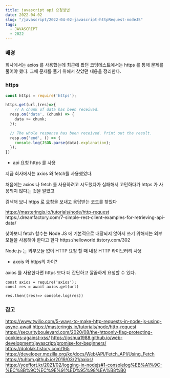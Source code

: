 ```yaml
---
title: javascript api 요청방법
date: 2022-04-02
slug: "/javascript/2022-04-02-javascript-httpRequest-nodeJS"
tags:
  - JAVASCRIPT
  - 2022
---
```


### 배경
회사에서는 axios 를 사용했는데
최근에 봤던 코딩테스트에서는 https 를 통해
문제를 풀어야 했다.
그때 문제를 풀기 위해서 찾았던 내용을 정리한다.


### https

```javascript
const https = require('https');

https.get(url,(res)=>{
    // A chunk of data has been received.
  resp.on('data', (chunk) => {
    data += chunk;
  });

  // The whole response has been received. Print out the result.
  resp.on('end', () => {
    console.log(JSON.parse(data).explanation);
  });
})
```

* api 요청 https 를 사용


지금 회사에서는 axios 와 fetch를 사용했었다.

처음에는 axios 나 fetch 를 사용하려고 시도했다가 실패해서
고민하다가 https 가 사용되지 않다는 것을 알았고

검색해 보니 https 로 요청을 보내고 응답받는 코드를 찾았다

https://masteringjs.io/tutorials/node/http-request
https:/.dreamfactory.com/7-simple-rest-client-examples-for-retrieving-api-data/

찾아보니 fetch 함수는 Node JS 에 기본적으로 내장되지 않아서
쓰기 위해서는 외부 모듈을 사용해야 한다고 한다
https:/helloworld.tistory.com/302

Node.js 는 외부모듈 없이 HTTP 요청 할 때 내장 HTTP 라이브러리 사용

* axois 와 https의 차이?

axios 를 사용한다면 https 보다 더 간단하고 깔끔하게 요청할 수 있다.

```
const axios = require('axios');
const res = await axios.get(url)

res.then((res)=> console.log(res))
```

### 참고

https://www.twilio.com/5-ways-to-make-http-requests-in-node-js-using-async-await
https://masteringjs.io/tutorials/node/http-request
https://securityboulevard.com/2020/08/the-httponly-flag-protecting-cookies-against-xss/
https://joshua1988.github.io/web-development/javascript/promise-for-beginners/
https://dololak.tistory.com/165
https://developer.mozilla.org/ko/docs/Web/API/Fetch_API/Using_Fetch
https://tuhbm.github.io/2019/03/21/axios/
https://yceffort.kr/2021/02/logging-in-nodejs#1-consolelog%EB%A1%9C-%EC%8B%9C%EC%9E%91%ED%95%98%EA%B8%B0

